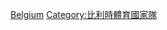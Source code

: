{{Commonscat|Belgium national football team|比利時國家足球隊}}

[[Category:歐洲國家足球隊|Belgium]]
[[Category:比利時體育國家隊|Category:比利時體育國家隊]]